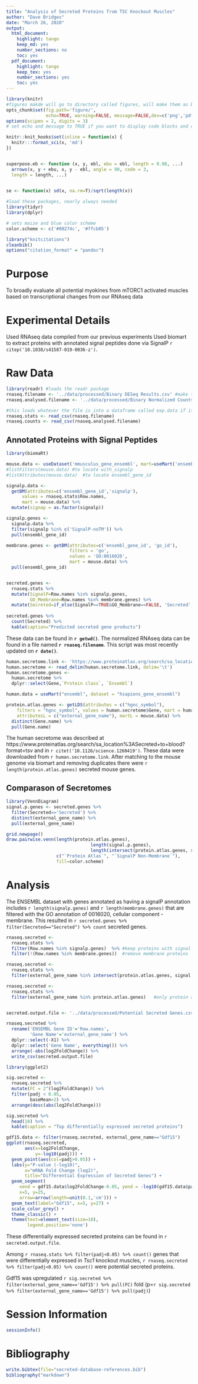 ```yaml
---
title: "Analysis of Secreted Proteins from TSC Knockout Muscles"
author: "Dave Bridges"
date: "March 26, 2020"
output:
  html_document:
    highlight: tango
    keep_md: yes
    number_sections: no
    toc: yes
  pdf_document:
    highlight: tango
    keep_tex: yes
    number_sections: yes
    toc: yes
---
```


```r
library(knitr)
#figures makde will go to directory called figures, will make them as both png and pdf files 
opts_chunk$set(fig.path='figure/',
               echo=TRUE, warning=FALSE, message=FALSE,dev=c('png','pdf'))
options(scipen = 2, digits = 3)
# set echo and message to TRUE if you want to display code blocks and code output respectively

knitr::knit_hooks$set(inline = function(x) {
  knitr:::format_sci(x, 'md')
})


superpose.eb <- function (x, y, ebl, ebu = ebl, length = 0.08, ...)
  arrows(x, y + ebu, x, y - ebl, angle = 90, code = 3,
  length = length, ...)

  
se <- function(x) sd(x, na.rm=T)/sqrt(length(x))

#load these packages, nearly always needed
library(tidyr)
library(dplyr)

# sets maize and blue color scheme
color.scheme <- c('#00274c', '#ffcb05')

library("knitcitations")
cleanbib()
options("citation_format" = "pandoc")
```

# Purpose

To broadly evaluate all potential myokines from mTORC1 activated muscles based on transcriptional changes from our RNAseq data 

# Experimental Details

Used RNAseq data compiled from our previous experiments  Used biomart to extract proteins with annotated signal peptides done via SignalP `r citep('10.1038/s41587-019-0036-z')`.

# Raw Data

```r
library(readr) #loads the readr package
rnaseq.filename <- '../data/processed/Binary DESeq Results.csv' #make this a separate line, you can use any variable you want
rnaseq.analysed.filename <- '../data/processed/Binary Normalized Counts.csv'

#this loads whatever the file is into a dataframe called exp.data if it exists
rnaseq.stats <- read_csv(rnaseq.filename)
rnaseq.counts <- read_csv(rnaseq.analysed.filename)
```

## Annotated Proteins with Signal Peptides

```r
library(biomaRt)

mouse.data <- useDataset('mmusculus_gene_ensembl', mart=useMart('ensembl'))
#listFilters(mouse.data) #to locate with_signalp
#listAttributes(mouse.data)  #to locate ensembl_gene_id

signalp.data <- 
  getBM(attributes=c('ensembl_gene_id','signalp'), 
      values = rnaseq.stats$Row.names, 
      mart = mouse.data) %>%
  mutate(signap = as.factor(signalp))

signalp.genes <-
  signalp.data %>%
  filter(signalp %in% c('SignalP-noTM')) %>%
  pull(ensembl_gene_id)

membrane.genes <- getBM(attributes=c('ensembl_gene_id', 'go_id'),
                        filters = 'go', 
                        values = 'GO:0016020',
                        mart = mouse.data) %>%
  pull(ensembl_gene_id)


secreted.genes <-
  rnaseq.stats %>%
  mutate(SignalP=Row.names %in% signalp.genes,
         GO_Membrane=Row.names %in% membrane.genes) %>%
  mutate(Secreted=if_else(SignalP==TRUE&GO_Membrane==FALSE, 'Secreted','Non-Secreted'))
  
secreted.genes %>%  
  count(Secreted) %>%
  kable(caption="Predicted secreted gene products")
```

These data can be found in **`r getwd()`**.  The normalized RNAseq data can be found in a file named **`r rnaseq.filename`**.  This script was most recently updated on **`r date()`**.


```r
human.secretome.link <- 'https://www.proteinatlas.org/search/sa_location%3ASecreted+to+blood?format=tsv'
human.secretome <- read_delim(human.secretome.link, delim='\t')
human.secretome.genes <-
  human.secretome %>%
  dplyr::select(Gene,`Protein class`, `Ensembl`)

human.data = useMart("ensembl", dataset = "hsapiens_gene_ensembl")

protein.atlas.genes <- getLDS(attributes = c("hgnc_symbol"), 
    filters = "hgnc_symbol", values = human.secretome$Gene, mart = human.data, 
    attributesL = c("external_gene_name"), martL = mouse.data) %>%
  distinct(Gene.name) %>%
  pull(Gene.name)
```

The human secretome was described at https://www.proteinatlas.org/search/sa_location%3ASecreted+to+blood?format=tsv and in `r citet('10.1126/science.1260419')`.  These data were downloaded from `r human.secretome.link`.  After matching to the mouse genome via biomart and removing duplicates there were `r length(protein.atlas.genes)` secreted mouse genes.

## Comparason of Secretomes

```r
library(VennDiagram)
signal.p.genes <- secreted.genes %>% 
  filter(Secreted=='Secreted') %>% 
  distinct(external_gene_name) %>% 
  pull(external_gene_name)

grid.newpage()
draw.pairwise.venn(length(protein.atlas.genes),
                                length(signal.p.genes),
                                length(intersect(protein.atlas.genes, signal.p.genes)),
                   c("`Protein Atlas`", "`SignalP Non-Membrane`"),
                   fill=color.scheme)
```

# Analysis

The ENSEMBL dataset with genes annotated as having a signalP annotation includes `r length(signalp.genes)` and `r length(membrane.genes)` that are filtered with the GO annotation of 0016020, cellular component - membrane.  This resulted in `r secreted.genes %>% filter(Secreted=="Secreted") %>% count` secreted genes.


```r
rnaseq.secreted <-
  rnaseq.stats %>%
  filter(Row.names %in% signalp.genes)  %>% #keep proteins with signal peptide
  filter(!(Row.names %in% membrane.genes))  #remove membrane proteins

rnaseq.secreted <-
  rnaseq.stats %>%
  filter(external_gene_name %in% intersect(protein.atlas.genes, signal.p.genes))    #overlap of both

rnaseq.secreted <-
  rnaseq.stats %>%
  filter(external_gene_name %in% protein.atlas.genes)   #only protein atlas


secreted.output.file <- '../data/processed/Potential Secreted Genes.csv'

rnaseq.secreted %>%
  rename('ENSEMBL Gene ID'='Row.names',
         'Gene Name'='external_gene_name') %>%
  dplyr::select(-X1) %>%
  dplyr::select('Gene Name', everything()) %>%
  arrange(-abs(log2FoldChange)) %>%
  write_csv(secreted.output.file)

library(ggplot2)

sig.secreted <- 
  rnaseq.secreted %>%
  mutate(FC = 2^(log2FoldChange)) %>%
  filter(padj < 0.05,
         baseMean>2) %>%
  arrange(desc(abs(log2FoldChange))) 

sig.secreted %>%
  head(10) %>%
  kable(caption = "Top differentially expressed secreted proteins")

gdf15.data <- filter(rnaseq.secreted, external_gene_name=="Gdf15")  
ggplot(rnaseq.secreted,
       aes(x=log2FoldChange,
           y=-log10(padj))) +
  geom_point(aes(col=padj>0.05)) +
  labs(y="P-value (-log10)",
       x="mRNA Fold Change (log2)",
       title="Differential Expression of Secreted Genes") +
  geom_segment(
     xend = gdf15.data$log2FoldChange-0.05, yend = -log10(gdf15.data$padj)+1,
     x=5, y=25,
     arrow=arrow(length=unit(0.1,'cm'))) +
  geom_text(label="Gdf15", x=5, y=27) +
  scale_color_grey() +
  theme_classic() +
  theme(text=element_text(size=18),
        legend.position='none')
```
These differentially expressed secreted proteins can be found in `r secreted.output.file`. 

Among `r rnaseq.stats %>% filter(padj<0.05) %>% count()` genes that were differentially expressed in *Tsc1* knockout muscles, `r rnaseq.secreted %>% filter(padj<0.05) %>% count()` were potential secreted proteins.

Gdf15 was upregulated `r sig.secreted %>% filter(external_gene_name=='Gdf15') %>% pull(FC)` fold (p=`r sig.secreted %>% filter(external_gene_name=='Gdf15') %>% pull(padj)`)

# Session Information

```r
sessionInfo()
```

# Bibliography

```r
write.bibtex(file="secreted-database-references.bib")
bibliography("markdown")
```